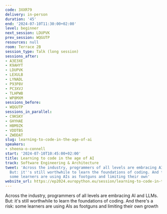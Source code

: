```yaml
---
code: 3XXR79
delivery: in-person
duration: '45'
end: '2024-07-10T11:30:00+02:00'
level: beginner
next_session: LDUPVK
prev_session: WQGUTP
resources: null
room: Terrace 2B
session_type: Talk (long session)
sessions_after:
- A3E3XE
- K9AHYT
- LDUPVK
- LEXULB
- LYNADL
- P93P8V
- PC3XVJ
- TLHPWB
- WP8MXM
sessions_before:
- WQGUTP
sessions_in_parallel:
- C9KSKY
- GHYHAE
- HBM9ZK
- VDDTBS
- ZWDDAT
slug: learning-to-code-in-the-age-of-ai
speakers:
- sheena-o-connell
start: '2024-07-10T10:45:00+02:00'
title: Learning to code in the age of AI
track: Software Engineering & Architecture
tweet: 'Across the industry, programmers of all levels are embracing AI and LLMs.
  But: it''s still worthwhile to learn the foundations of coding. And there''s a risk:
  some learners are using AIs as footguns and limiting their own'
website_url: https://ep2024.europython.eu/session/learning-to-code-in-the-age-of-ai
---
```


Across the industry, programmers of all levels are embracing AI and LLMs. But: it's still worthwhile to learn the foundations of coding. And there's a risk: some learners are using AIs as footguns and limiting their own growth
